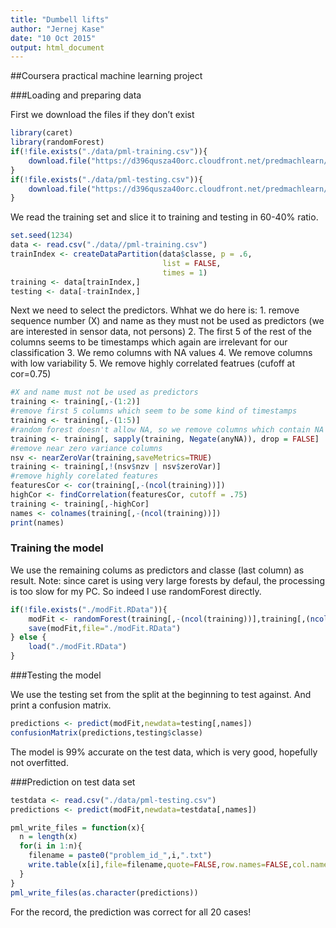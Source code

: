 ```yaml
---
title: "Dumbell lifts"
author: "Jernej Kase"
date: "10 Oct 2015"
output: html_document
---
```


##Coursera practical machine learning project

###Loading and preparing data

First we download the files if they don't exist

```r
library(caret)
library(randomForest)
if(!file.exists("./data/pml-training.csv")){
	download.file("https://d396qusza40orc.cloudfront.net/predmachlearn/pml-training.csv",destfile = "./data/pml-training.csv", method = "curl")
}
if(!file.exists("./data/pml-testing.csv")){
	download.file("https://d396qusza40orc.cloudfront.net/predmachlearn/pml-testing.csv",destfile = "./data/pml-testing.csv", method = "curl")
}
```

We read the training set and slice it to training and testing in 60-40% ratio.

```r
set.seed(1234)
data <- read.csv("./data//pml-training.csv")
trainIndex <- createDataPartition(data$classe, p = .6,
                                  list = FALSE,
                                  times = 1)
training <- data[trainIndex,]
testing <- data[-trainIndex,]
```

Next we need to select the predictors. Whhat we do here is:
1. remove sequence number (X) and name as they must not be used as predictors (we are interested in sensor data, not persons)
2. The first 5 of the rest of the columns seems to be timestamps which again are irrelevant for our classification
3. We remo columns with NA values
4. We remove columns with low variability
5. We remove highly correlated featrues (cufoff at cor=0.75)

```r
#X and name must not be used as predictors
training <- training[,-(1:2)]
#remove first 5 columns which seem to be some kind of timestamps
training <- training[,-(1:5)]
#random forest doesn't allow NA, so we remove columns which contain NA
training <- training[, sapply(training, Negate(anyNA)), drop = FALSE]
#remove near zero variance columns
nsv <- nearZeroVar(training,saveMetrics=TRUE)
training <- training[,!(nsv$nzv | nsv$zeroVar)]
#remove highly corelated features
featuresCor <- cor(training[,-(ncol(training))])
highCor <- findCorrelation(featuresCor, cutoff = .75)
training <- training[,-highCor]
names <- colnames(training[,-(ncol(training))])
print(names)
```

### Training the model

We use the remaining colums as predictors and classe (last column) as result.
Note: since caret is using very large forests by defaul, the processing is too slow for my PC.
So indeed I use randomForest directly.

```r
if(!file.exists("./modFit.RData")){
	modFit <- randomForest(training[,-(ncol(training))],training[,(ncol(training))],prox=TRUE)
	save(modFit,file="./modFit.RData")
} else {
	load("./modFit.RData")
}
```

###Testing the model

We use the testing set from the split at the beginning to test against. And print a confusion matrix.

```r
predictions <- predict(modFit,newdata=testing[,names])
confusionMatrix(predictions,testing$classe)
```

The model is 99% accurate on the test data, which is very good, hopefully not overfitted.

###Prediction on test data set

```r
testdata <- read.csv("./data/pml-testing.csv")
predictions <- predict(modFit,newdata=testdata[,names])

pml_write_files = function(x){
  n = length(x)
  for(i in 1:n){
    filename = paste0("problem_id_",i,".txt")
    write.table(x[i],file=filename,quote=FALSE,row.names=FALSE,col.names=FALSE)
  }
}
pml_write_files(as.character(predictions))
```

For the record, the prediction was correct for all 20 cases!